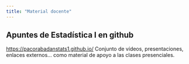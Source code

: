 ```yaml
---
title: "Material docente"
---
```


## Apuntes de Estadística I en github

<https://pacorabadanstats1.github.io/>
Conjunto de vídeos, presentaciones, enlaces externos... como material de apoyo a las clases presenciales.
